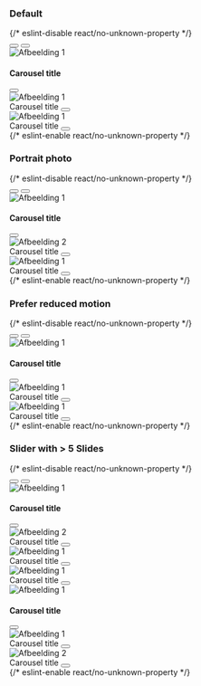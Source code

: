 
<Meta title="CSS/Page Elements/Inline Carousel" />

### Default

<Canvas>
  {/* eslint-disable react/no-unknown-property */}
  <Story name="Default Carousel">
    <Notification />
    <div class="denhaag-storybook-page-container">
      <div class="denhaag-inline-carousel">
        <div class="denhaag-inline-carousel__pagination"></div>
        <button aria-label="Previous slide" class="denhaag-inline-carousel__arrows denhaag-inline-carousel__prev-slide">
          <PrevSlideIcon />
        </button>
        <button aria-label="Next slide" class="denhaag-inline-carousel__arrows denhaag-inline-carousel__next-slide">
          <NextSlideIcon />
        </button>
        <div class="swiper-wrapper">
          <div class="denhaag-inline-carousel__slide swiper-slide">
            <div class="denhaag-inline-carousel__slide-image">
              <img
                alt="Afbeelding 1"
                src="https://images.unsplash.com/photo-1586174035695-35ab9e19215c?ixlib=rb-4.0.3&ixid=M3wxMjA3fDB8MHxwaG90by1wYWdlfHx8fGVufDB8fHx8fA%3D%3D&auto=format&fit=crop&w=2030&q=80"
              />
            </div>
            <div class="denhaag-inline-carousel__content">
              <h4 class="denhaag-inline-carousel__content-caption">Carousel title</h4>
              <button aria-label="Download slide image" class="denhaag-inline-carousel__content-download">
                <DownloadIcon />
              </button>
            </div>
          </div>
          <div class="denhaag-inline-carousel__slide swiper-slide">
            <div class="denhaag-inline-carousel__slide-image">
              <img
                alt="Afbeelding 1"
                src="https://images.unsplash.com/photo-1551039495-a95308f3f6b4?ixlib=rb-4.0.3&ixid=M3wxMjA3fDB8MHxwaG90by1wYWdlfHx8fGVufDB8fHx8fA%3D%3D&auto=format&fit=crop&w=1740&q=80"
              />
            </div>
            <div class="denhaag-inline-carousel__content">
              <span class="denhaag-inline-carousel__content-caption">Carousel title</span>
              <button aria-label="Download slide image" class="denhaag-inline-carousel__content-download">
                <DownloadIcon />
              </button>
            </div>
          </div>
          <div class="denhaag-inline-carousel__slide swiper-slide">
            <div class="denhaag-inline-carousel__slide-image">
              <img
                alt="Afbeelding 1"
                src="https://plus.unsplash.com/premium_photo-1661957925180-dfcf3737a617?ixlib=rb-4.0.3&ixid=M3wxMjA3fDB8MHxwaG90by1wYWdlfHx8fGVufDB8fHx8fA%3D%3D&auto=format&fit=crop&w=1742&q=80"
              />
            </div>
            <div class="denhaag-inline-carousel__content">
              <span class="denhaag-inline-carousel__content-caption">Carousel title</span>
              <button aria-label="Download slide image" class="denhaag-inline-carousel__content-download">
                <DownloadIcon />
              </button>
            </div>
          </div>
        </div>
      </div>
    </div>
  </Story>
  {/* eslint-enable react/no-unknown-property */}
</Canvas>

### Portrait photo

<Canvas>
  {/* eslint-disable react/no-unknown-property */}
  <Story name="Portrait Photos">
    <Notification />
    <div class="denhaag-storybook-page-container">
      <div class="denhaag-inline-carousel">
        <div class="denhaag-inline-carousel__pagination"></div>
        <button aria-label="Previous slide" class="denhaag-inline-carousel__arrows denhaag-inline-carousel__prev-slide">
          <PrevSlideIcon />
        </button>
        <button aria-label="Next slide" class="denhaag-inline-carousel__arrows denhaag-inline-carousel__next-slide">
          <NextSlideIcon />
        </button>
        <div class="swiper-wrapper">
          <div class="denhaag-inline-carousel__slide swiper-slide">
            <div class="denhaag-inline-carousel__slide-image denhaag-inline-carousel__slide-image--portrait">
              <img
                alt="Afbeelding 1"
                src="https://images.unsplash.com/photo-1553589703-43ef53bb6f6f?ixlib=rb-4.0.3&ixid=M3wxMjA3fDB8MHxwaG90by1wYWdlfHx8fGVufDB8fHx8fA%3D%3D&auto=format&fit=crop&w=687&q=80"
              />
            </div>
            <div class="denhaag-inline-carousel__content">
              <h4 class="denhaag-inline-carousel__content-caption">Carousel title</h4>
              <button aria-label="Download slide image" class="denhaag-inline-carousel__content-download">
                <DownloadIcon />
              </button>
            </div>
          </div>
          <div class="denhaag-inline-carousel__slide swiper-slide">
            <div class="denhaag-inline-carousel__slide-image denhaag-inline-carousel__slide-image--portrait">
              <img
                alt="Afbeelding 2"
                src="https://images.unsplash.com/photo-1602444836551-2f74d1fd0d04?ixlib=rb-4.0.3&ixid=M3wxMjA3fDB8MHxwaG90by1wYWdlfHx8fGVufDB8fHx8fA%3D%3D&auto=format&fit=crop&w=687&q=80"
              />
            </div>
            <div class="denhaag-inline-carousel__content">
              <span class="denhaag-inline-carousel__content-caption">Carousel title</span>
              <button aria-label="Download slide image" class="denhaag-inline-carousel__content-download">
                <DownloadIcon />
              </button>
            </div>
          </div>
          <div class="denhaag-inline-carousel__slide swiper-slide">
            <div class="denhaag-inline-carousel__slide-image">
              <img
                alt="Afbeelding 1"
                src="https://plus.unsplash.com/premium_photo-1661957925180-dfcf3737a617?ixlib=rb-4.0.3&ixid=M3wxMjA3fDB8MHxwaG90by1wYWdlfHx8fGVufDB8fHx8fA%3D%3D&auto=format&fit=crop&w=1742&q=80"
              />
            </div>
            <div class="denhaag-inline-carousel__content">
              <span class="denhaag-inline-carousel__content-caption">Carousel title</span>
              <button aria-label="Download slide image" class="denhaag-inline-carousel__content-download">
                <DownloadIcon />
              </button>
            </div>
          </div>
        </div>
      </div>
    </div>
  </Story>
  {/* eslint-enable react/no-unknown-property */}
</Canvas>

### Prefer reduced motion

<Canvas>
  {/* eslint-disable react/no-unknown-property */}
  <Story name="Prefer Reduced Motion">
    <Notification />
    <div class="denhaag-storybook-page-container">
      <div class="denhaag-inline-carousel denhaag-inline-carousel--prefers-reduced-motion">
        <div class="denhaag-inline-carousel__pagination"></div>
        <button aria-label="Previous slide" class="denhaag-inline-carousel__arrows denhaag-inline-carousel__prev-slide">
          <PrevSlideIcon />
        </button>
        <button aria-label="Next slide" class="denhaag-inline-carousel__arrows denhaag-inline-carousel__next-slide">
          <NextSlideIcon />
        </button>
        <div class="swiper-wrapper">
          <div class="denhaag-inline-carousel__slide swiper-slide">
            <div class="denhaag-inline-carousel__slide-image">
              <img
                alt="Afbeelding 1"
                src="https://images.unsplash.com/photo-1586174035695-35ab9e19215c?ixlib=rb-4.0.3&ixid=M3wxMjA3fDB8MHxwaG90by1wYWdlfHx8fGVufDB8fHx8fA%3D%3D&auto=format&fit=crop&w=2030&q=80"
              />
            </div>
            <div class="denhaag-inline-carousel__content">
              <h4 class="denhaag-inline-carousel__content-caption">Carousel title</h4>
              <button aria-label="Download slide image" class="denhaag-inline-carousel__content-download">
                <DownloadIcon />
              </button>
            </div>
          </div>
          <div class="denhaag-inline-carousel__slide swiper-slide">
            <div class="denhaag-inline-carousel__slide-image">
              <img
                alt="Afbeelding 1"
                src="https://images.unsplash.com/photo-1551039495-a95308f3f6b4?ixlib=rb-4.0.3&ixid=M3wxMjA3fDB8MHxwaG90by1wYWdlfHx8fGVufDB8fHx8fA%3D%3D&auto=format&fit=crop&w=1740&q=80"
              />
            </div>
            <div class="denhaag-inline-carousel__content">
              <span class="denhaag-inline-carousel__content-caption">Carousel title</span>
              <button aria-label="Download slide image" class="denhaag-inline-carousel__content-download">
                <DownloadIcon />
              </button>
            </div>
          </div>
          <div class="denhaag-inline-carousel__slide swiper-slide">
            <div class="denhaag-inline-carousel__slide-image">
              <img
                alt="Afbeelding 1"
                src="https://plus.unsplash.com/premium_photo-1661957925180-dfcf3737a617?ixlib=rb-4.0.3&ixid=M3wxMjA3fDB8MHxwaG90by1wYWdlfHx8fGVufDB8fHx8fA%3D%3D&auto=format&fit=crop&w=1742&q=80"
              />
            </div>
            <div class="denhaag-inline-carousel__content">
              <span class="denhaag-inline-carousel__content-caption">Carousel title</span>
              <button aria-label="Download slide image" class="denhaag-inline-carousel__content-download">
                <DownloadIcon />
              </button>
            </div>
          </div>
        </div>
      </div>
    </div>
  </Story>
  {/* eslint-enable react/no-unknown-property */}
</Canvas>

### Slider with > 5 Slides

<Canvas>
  {/* eslint-disable react/no-unknown-property */}
  <Story name="Slider with > 5 Slides">
    <Notification />
    <div class="denhaag-storybook-page-container">
      <div class="denhaag-inline-carousel">
        <div class="denhaag-inline-carousel__pagination"></div>
        <button aria-label="Previous slide" class="denhaag-inline-carousel__arrows denhaag-inline-carousel__prev-slide">
          <PrevSlideIcon />
        </button>
        <button aria-label="Next slide" class="denhaag-inline-carousel__arrows denhaag-inline-carousel__next-slide">
          <NextSlideIcon />
        </button>
        <div class="swiper-wrapper">
          <div class="denhaag-inline-carousel__slide swiper-slide">
            <div class="denhaag-inline-carousel__slide-image denhaag-inline-carousel__slide-image--portrait">
              <img
                alt="Afbeelding 1"
                src="https://images.unsplash.com/photo-1553589703-43ef53bb6f6f?ixlib=rb-4.0.3&ixid=M3wxMjA3fDB8MHxwaG90by1wYWdlfHx8fGVufDB8fHx8fA%3D%3D&auto=format&fit=crop&w=687&q=80"
              />
            </div>
            <div class="denhaag-inline-carousel__content">
              <h4 class="denhaag-inline-carousel__content-caption">Carousel title</h4>
              <button aria-label="Download slide image" class="denhaag-inline-carousel__content-download">
                <DownloadIcon />
              </button>
            </div>
          </div>
          <div class="denhaag-inline-carousel__slide swiper-slide">
            <div class="denhaag-inline-carousel__slide-image denhaag-inline-carousel__slide-image--portrait">
              <img
                alt="Afbeelding 2"
                src="https://images.unsplash.com/photo-1602444836551-2f74d1fd0d04?ixlib=rb-4.0.3&ixid=M3wxMjA3fDB8MHxwaG90by1wYWdlfHx8fGVufDB8fHx8fA%3D%3D&auto=format&fit=crop&w=687&q=80"
              />
            </div>
            <div class="denhaag-inline-carousel__content">
              <span class="denhaag-inline-carousel__content-caption">Carousel title</span>
              <button aria-label="Download slide image" class="denhaag-inline-carousel__content-download">
                <DownloadIcon />
              </button>
            </div>
          </div>
          <div class="denhaag-inline-carousel__slide swiper-slide">
            <div class="denhaag-inline-carousel__slide-image">
              <img
                alt="Afbeelding 1"
                src="https://plus.unsplash.com/premium_photo-1661957925180-dfcf3737a617?ixlib=rb-4.0.3&ixid=M3wxMjA3fDB8MHxwaG90by1wYWdlfHx8fGVufDB8fHx8fA%3D%3D&auto=format&fit=crop&w=1742&q=80"
              />
            </div>
            <div class="denhaag-inline-carousel__content">
              <span class="denhaag-inline-carousel__content-caption">Carousel title</span>
              <button aria-label="Download slide image" class="denhaag-inline-carousel__content-download">
                <DownloadIcon />
              </button>
            </div>
          </div>
          <div class="denhaag-inline-carousel__slide swiper-slide">
            <div class="denhaag-inline-carousel__slide-image">
              <img
                alt="Afbeelding 1"
                src="https://plus.unsplash.com/premium_photo-1661957925180-dfcf3737a617?ixlib=rb-4.0.3&ixid=M3wxMjA3fDB8MHxwaG90by1wYWdlfHx8fGVufDB8fHx8fA%3D%3D&auto=format&fit=crop&w=1742&q=80"
              />
            </div>
            <div class="denhaag-inline-carousel__content">
              <span class="denhaag-inline-carousel__content-caption">Carousel title</span>
              <button aria-label="Download slide image" class="denhaag-inline-carousel__content-download">
                <DownloadIcon />
              </button>
            </div>
          </div>
          <div class="denhaag-inline-carousel__slide swiper-slide">
            <div class="denhaag-inline-carousel__slide-image">
              <img
                alt="Afbeelding 1"
                src="https://images.unsplash.com/photo-1586174035695-35ab9e19215c?ixlib=rb-4.0.3&ixid=M3wxMjA3fDB8MHxwaG90by1wYWdlfHx8fGVufDB8fHx8fA%3D%3D&auto=format&fit=crop&w=2030&q=80"
              />
            </div>
            <div class="denhaag-inline-carousel__content">
              <h4 class="denhaag-inline-carousel__content-caption">Carousel title</h4>
              <button aria-label="Download slide image" class="denhaag-inline-carousel__content-download">
                <DownloadIcon />
              </button>
            </div>
          </div>
          <div class="denhaag-inline-carousel__slide swiper-slide">
            <div class="denhaag-inline-carousel__slide-image">
              <img
                alt="Afbeelding 1"
                src="https://images.unsplash.com/photo-1551039495-a95308f3f6b4?ixlib=rb-4.0.3&ixid=M3wxMjA3fDB8MHxwaG90by1wYWdlfHx8fGVufDB8fHx8fA%3D%3D&auto=format&fit=crop&w=1740&q=80"
              />
            </div>
            <div class="denhaag-inline-carousel__content">
              <span class="denhaag-inline-carousel__content-caption">Carousel title</span>
              <button aria-label="Download slide image" class="denhaag-inline-carousel__content-download">
                <DownloadIcon />
              </button>
            </div>
          </div>
          <div class="denhaag-inline-carousel__slide swiper-slide">
            <div class="denhaag-inline-carousel__slide-image denhaag-inline-carousel__slide-image--portrait">
              <img
                alt="Afbeelding 2"
                src="https://images.unsplash.com/photo-1602444836551-2f74d1fd0d04?ixlib=rb-4.0.3&ixid=M3wxMjA3fDB8MHxwaG90by1wYWdlfHx8fGVufDB8fHx8fA%3D%3D&auto=format&fit=crop&w=687&q=80"
              />
            </div>
            <div class="denhaag-inline-carousel__content">
              <span class="denhaag-inline-carousel__content-caption">Carousel title</span>
              <button aria-label="Download slide image" class="denhaag-inline-carousel__content-download">
                <DownloadIcon />
              </button>
            </div>
          </div>
        </div>
      </div>
    </div>
  </Story>
  {/* eslint-enable react/no-unknown-property */}
</Canvas>
